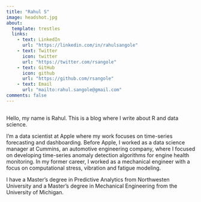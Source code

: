 ```yaml
---
title: "Rahul S"
image: headshot.jpg
about:
  template: trestles
  links:
    - text: LinkedIn
      url: "https://linkedin.com/in/rahulsangole"
    - text: Twitter
      icon: twitter
      url: "https://twitter.com/rsangole"
    - text: GitHub
      icon: github
      url: "https://github.com/rsangole"
    - text: Email
      url: "mailto:rahul.sangole@gmail.com"
comments: false
---
```

::: {.column-page}

## 

Hello, my name is Rahul. This is a blog where I write about R and data science.

I’m a data scientist at Apple where my work focuses on time-series forecasting and dashboarding. Before Apple, I worked as a data science manager at Cummins, an automotive engineering company, where I focused on developing time-series anomaly detection algorithms for engine health monitoring. In my former career, I worked as a mechanical engineer with a focus on computational stress, vibration and fatigue modeling.

I have a Master’s degree in Predictive Analytics from Northwesten University and a Master’s degree in Mechanical Engineering from the University of Michigan.

:::